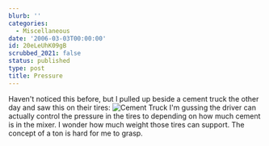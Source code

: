 ```yaml
---
blurb: ''
categories:
  - Miscellaneous
date: '2006-03-03T00:00:00'
id: 20eLeUhK09gB
scrubbed_2021: false
status: published
type: post
title: Pressure
---
```


Haven't noticed this before, but I pulled up beside a cement truck
the other day and saw this on their tires:
![Cement Truck](http://www.alanwsmith.com/blog/wp-content/uploads/2006/03/20060227_093946a.jpg "Cement Truck")
I'm gussing the driver can actually control the pressure in the
tires to depending on how much cement is in the mixer. I wonder how
much weight those tires can support. The concept of a ton is hard
for me to grasp.
